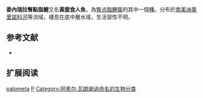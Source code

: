 {{Speciesbox 
| genus = Pygocentrus
| species = palometa
| status = NE
| status_system = IUCN3.1
| authority =  [[Achille_Valenciennes|Valenciennes]], 1850
| synonyms = *''Pygocentrus ternetzi''<br /><small>Steindachner, 1908</small>
*''Serrasalmus ternetzi''
}}
'''委內瑞拉臀點脂鯉'''又名'''黃腹食人魚'''，為[[臀点脂鯉属|臀点脂鯉属]]的其中一個[[種|種]]。分布於[[南美洲|南美洲]][[奧里諾科河|奧里諾科河]]等流域，棲息在底中層水域，生活習性不明。

==参考文献==
{{refbegin}}
*{{FishBase_species|genus=Pygocentrus|species=palometa|year=2014|month=1}}
{{refend}}

== 扩展阅读 ==
{{refbegin}}
{{wikispecies-inline|Pygocentrus palometa|委內瑞拉臀點脂鯉}}
{{refend}}

{{Taxonbar|from=Q6404251}}

[[Category:臀點脂鯉屬|palometa]]
[[Category:1850年描述的魚類|P]]
[[Category:阿希尔·瓦朗谢讷命名的生物分类|Category:阿希尔·瓦朗谢讷命名的生物分类]]


{{魚類小作品}}